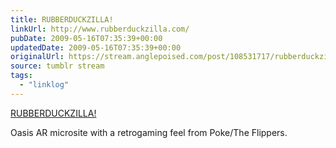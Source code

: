 ```yaml
---
title: RUBBERDUCKZILLA!
linkUrl: http://www.rubberduckzilla.com/
pubDate: 2009-05-16T07:35:39+00:00
updatedDate: 2009-05-16T07:35:39+00:00
originalUrl: https://stream.anglepoised.com/post/108531717/rubberduckzilla
source: tumblr stream
tags:
  - "linklog"
---
```


[RUBBERDUCKZILLA!][1]

Oasis AR microsite with a retrogaming feel from Poke/The Flippers.

[1]: http://www.rubberduckzilla.com/
